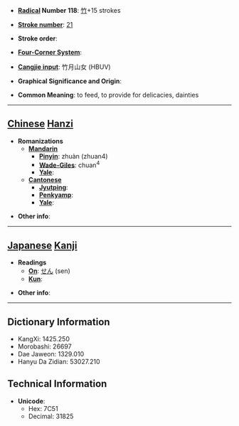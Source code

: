 * '''[[Wiktionary:Chinese radical index| Radical]] Number 118''': [[Wiktionary:Chinese radical index 竹|竹]]+15 strokes

* '''[[Wiktionary:Chinese total strokes index|Stroke number]]''': [[Wiktionary:Chinese total strokes index 21|21]]

* '''Stroke order''': 

* '''[[Wiktionary:Chinese four corner index|Four-Corner System]]''': 

* '''[[Wiktionary:Chinese Cangjie index|Cangjie input]]''': 竹月山女 (HBUV)

* '''Graphical Significance and Origin''': 

* '''Common Meaning''': to feed, to provide for delicacies, dainties

----

== [[Chinese]] [[Hanzi]] ==

* '''Romanizations'''
** '''[[Mandarin]]'''
*** '''[[Pinyin]]''': zhuàn (zhuan4)
*** '''[[Wade-Giles]]''': chuan<sup>4</sup>
*** '''[[Yale]]''': 
** '''[[Cantonese]]'''
*** '''[[Jyutping]]''':
*** '''[[Penkyamp]]''': 
*** '''[[Yale]]''': 

* '''Other info''': 

----

== [[Japanese]] [[Kanji]] ==

* '''Readings'''
** '''[[On]]''': [[せん]] (sen)
** '''[[Kun]]''': 

* '''Other info''':  

----

== Dictionary Information ==

* KangXi: 1425.250
* Morobashi: 26697
* Dae Jaweon: 1329.010
* Hanyu Da Zidian: 53027.210

== Technical Information ==

* '''Unicode''':
** Hex: 7C51
** Decimal: 31825
